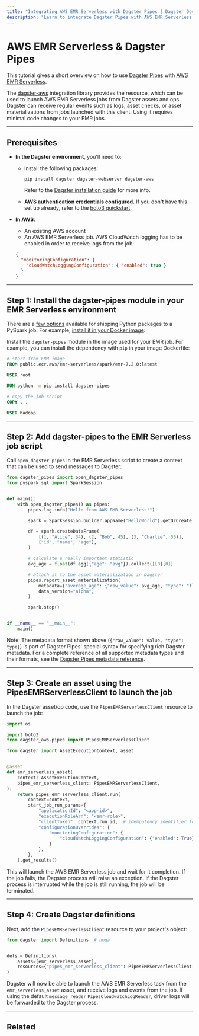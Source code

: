 ```yaml
---
title: "Integrating AWS EMR Serverless with Dagster Pipes | Dagster Docs"
description: "Learn to integrate Dagster Pipes with AWS EMR Serverless to launch external code from Dagster assets."
---
```


# AWS EMR Serverless & Dagster Pipes

This tutorial gives a short overview on how to use [Dagster Pipes](/concepts/dagster-pipes) with [AWS EMR Serverless](https://aws.amazon.com/emr-serverless/).

The [dagster-aws](/\_apidocs/libraries/dagster-aws) integration library provides the <PyObject object="PipesEMRServerlessClient" module="dagster_aws.pipes" /> resource, which can be used to launch AWS EMR Serverless jobs from Dagster assets and ops. Dagster can receive regular events such as logs, asset checks, or asset materializations from jobs launched with this client. Using it requires minimal code changes to your EMR jobs.

---

## Prerequisites

- **In the Dagster environment**, you'll need to:

  - Install the following packages:

    ```shell
    pip install dagster dagster-webserver dagster-aws
    ```

    Refer to the [Dagster installation guide](/getting-started/install) for more info.

  - **AWS authentication credentials configured.** If you don't have this set up already, refer to the [boto3 quickstart](https://boto3.amazonaws.com/v1/documentation/api/latest/guide/quickstart.html).

- **In AWS**:

  - An existing AWS account
  - An AWS EMR Serverless job. AWS CloudWatch logging has to be enabled in order to receive logs from the job:

  ```json
  {
    "monitoringConfiguration": {
      "cloudWatchLoggingConfiguration": { "enabled": true }
    }
  }
  ```

---

## Step 1: Install the dagster-pipes module in your EMR Serverless environment

There are a [few options](https://docs.aws.amazon.com/emr/latest/EMR-Serverless-UserGuide/using-python-libraries.html) available for shipping Python packages to a PySpark job. For example, [install it in your Docker image](https://docs.aws.amazon.com/emr/latest/EMR-Serverless-UserGuide/application-custom-image.html):

Install the `dagster-pipes` module in the image used for your EMR job. For example, you can install the dependency with `pip` in your image Dockerfile:

```Dockerfile
# start from EMR image
FROM public.ecr.aws/emr-serverless/spark/emr-7.2.0:latest

USER root

RUN python -m pip install dagster-pipes

# copy the job script
COPY . .

USER hadoop
```

---

## Step 2: Add dagster-pipes to the EMR Serverless job script

Call `open_dagster_pipes` in the EMR Serverless script to create a context that can be used to send messages to Dagster:

```python file=/guides/dagster/dagster_pipes/emr-serverless/script.py
from dagster_pipes import open_dagster_pipes
from pyspark.sql import SparkSession


def main():
    with open_dagster_pipes() as pipes:
        pipes.log.info("Hello from AWS EMR Serverless!")

        spark = SparkSession.builder.appName("HelloWorld").getOrCreate()

        df = spark.createDataFrame(
            [(1, "Alice", 34), (2, "Bob", 45), (3, "Charlie", 56)],
            ["id", "name", "age"],
        )

        # calculate a really important statistic
        avg_age = float(df.agg({"age": "avg"}).collect()[0][0])

        # attach it to the asset materialization in Dagster
        pipes.report_asset_materialization(
            metadata={"average_age": {"raw_value": avg_age, "type": "float"}},
            data_version="alpha",
        )

        spark.stop()


if __name__ == "__main__":
    main()
```

Note: The metadata format shown above (`{"raw_value": value, "type": type}`) is part of Dagster Pipes' special syntax for specifying rich Dagster metadata. For a complete reference of all supported metadata types and their formats, see the [Dagster Pipes metadata reference](/concepts/dagster-pipes/subprocess/reference#passing-rich-metadata-to-dagster).

---

## Step 3: Create an asset using the PipesEMRServerlessClient to launch the job

In the Dagster asset/op code, use the `PipesEMRServerlessClient` resource to launch the job:

```python file=/guides/dagster/dagster_pipes/emr-serverless/dagster_code.py startafter=start_asset_marker endbefore=end_asset_marker
import os

import boto3
from dagster_aws.pipes import PipesEMRServerlessClient

from dagster import AssetExecutionContext, asset


@asset
def emr_serverless_asset(
    context: AssetExecutionContext,
    pipes_emr_serverless_client: PipesEMRServerlessClient,
):
    return pipes_emr_serverless_client.run(
        context=context,
        start_job_run_params={
            "applicationId": "<app-id>",
            "executionRoleArn": "<emr-role>",
            "clientToken": context.run_id,  # idempotency identifier for the job run
            "configurationOverrides": {
                "monitoringConfiguration": {
                    "cloudWatchLoggingConfiguration": {"enabled": True}
                }
            },
        },
    ).get_results()
```

This will launch the AWS EMR Serverless job and wait for it completion. If the job fails, the Dagster process will raise an exception. If the Dagster process is interrupted while the job is still running, the job will be terminated.

---

## Step 4: Create Dagster definitions

Next, add the `PipesEMRServerlessClient` resource to your project's <PyObject object="Definitions" /> object:

```python file=/guides/dagster/dagster_pipes/emr-serverless/dagster_code.py startafter=start_definitions_marker endbefore=end_definitions_marker
from dagster import Definitions  # noqa


defs = Definitions(
    assets=[emr_serverless_asset],
    resources={"pipes_emr_serverless_client": PipesEMRServerlessClient()},
)
```

Dagster will now be able to launch the AWS EMR Serverless task from the `emr_serverless_asset` asset, and receive logs and events from the job. If using the default `message_reader` `PipesCloudwatchLogReader`, driver logs will be forwarded to the Dagster process.

---

## Related

<ArticleList>
  <ArticleListItem
    title="Dagster Pipes"
    href="/concepts/dagster-pipes"
  ></ArticleListItem>
  <ArticleListItem
    title="AWS EMR Serverless Pipes API reference"
    href="/_apidocs/libraries/dagster-aws#dagster_aws.pipes.PipesEMRServerlessClient"
  ></ArticleListItem>
</ArticleList>
